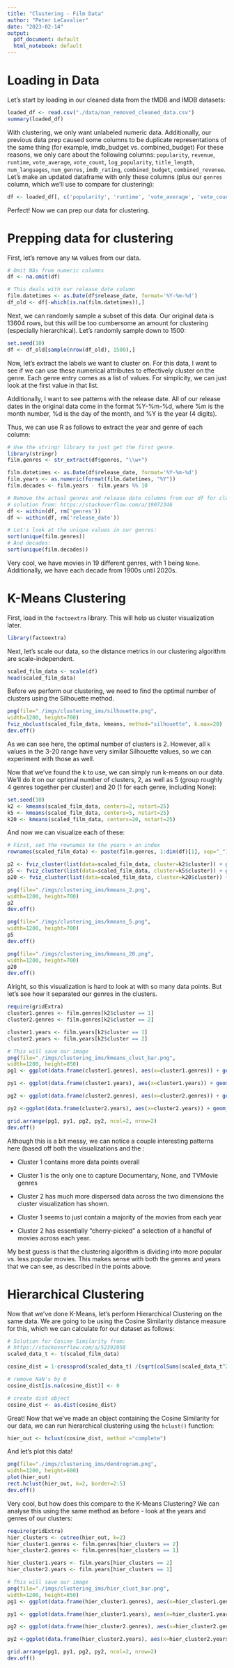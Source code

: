 ```yaml
---
title: "Clustering - Film Data"
author: "Peter LeCavalier"
date: "2023-02-14"
output:
  pdf_document: default
  html_notebook: default
---
```


# Loading in Data

Let's start by loading in our cleaned data from the tMDB and IMDB datasets:

```r
loaded_df <- read.csv("./data/nan_removed_cleaned_data.csv")
summary(loaded_df)
```

With clustering, we only want unlabeled numeric data. Additionally, our previous data prep caused some columns to be duplicate representations of the same thing (for example, imdb_budget vs. combined_budget) For these reasons, we only care about the following columns: `popularity`, `revenue`, `runtime`, `vote_average`, `vote_count`, `log_popularity`, `title_length`, `num_languages`, `num_genres`, `imdb_rating`, `combined_budget`, `combined_revenue`. Let's make an updated dataframe with only these columns (plus our `genres` column, which we'll use to compare for clustering):

```r
df <- loaded_df[, c('popularity', 'runtime', 'vote_average', 'vote_count', 'title_length', 'num_languages', 'num_genres', 'imdb_rating', 'combined_budget', 'combined_revenue', 'genres', 'release_date')]
```

Perfect! Now we can prep our data for clustering.

# Prepping data for clustering

First, let's remove any `NA` values from our data.

```r
# Omit NAs from numeric columns
df <- na.omit(df)

# This deals with our release_date column
film.datetimes <- as.Date(df$release_date, format='%Y-%m-%d')
df_old <- df[-which(is.na(film.datetimes)),]
```

Next, we can randomly sample a subset of this data. Our original data is 13604 rows, but this will be too cumbersome an amount for clustering (especially hierarchical). Let's randomly sample down to 1500:

```r
set.seed(10)
df <- df_old[sample(nrow(df_old), 1500),]
```

Now, let's extract the labels we want to cluster on. For this data, I want to see if we can use these numerical attributes to effectively cluster on the genre. Each genre entry comes as a list of values. For simplicity, we can just look at the first value in that list.

Additionally, I want to see patterns with the release date. All of our release dates in the original data come in the format %Y-%m-%d, where %m is the month number, %d is the day of the month, and %Y is the year (4 digits).

Thus, we can use R as follows to extract the year and genre of each column:

```r
# Use the stringr library to just get the first genre.
library(stringr)
film.genres <- str_extract(df$genres, "\\w+")

film.datetimes <- as.Date(df$release_date, format='%Y-%m-%d')
film.years <- as.numeric(format(film.datetimes, "%Y"))
film.decades <- film.years - film.years %% 10

# Remove the actual genres and release date columns from our df for clustering
# solution from: https://stackoverflow.com/a/19072346
df <- within(df, rm('genres'))
df <- within(df, rm('release_date'))

# Let's look at the unique values in our genres:
sort(unique(film.genres))
# And decades:
sort(unique(film.decades))
```

Very cool, we have movies in 19 different genres, with 1 being `None`. Additionally, we have each decade from 1900s until 2020s.

# K-Means Clustering

First, load in the `factoextra` library. This will help us cluster visualization later.

```r
library(factoextra)
```

Next, let's scale our data, so the distance metrics in our clustering algorithm are scale-independent.

```r
scaled_film_data <- scale(df)
head(scaled_film_data)
```

Before we perform our clustering, we need to find the optimal number of clusters using the Silhouette method.

```r
png(file="./imgs/clustering_ims/silhouette.png",
width=1200, height=700)
fviz_nbclust(scaled_film_data, kmeans, method="silhouette", k.max=20)
dev.off()
```

As we can see here, the optimal number of clusters is 2. However, all `k` values in the 3-20 range have very similar Silhouette values, so we can experiment with those as well.

Now that we've found the k to use, we can simply run k-means on our data. We'll do it on our optimal number of clusters, 2, as well as 5 (group roughly 4 genres together per cluster) and 20 (1 for each genre, including None):

```r
set.seed(10)
k2 <- kmeans(scaled_film_data, centers=2, nstart=25)
k5 <- kmeans(scaled_film_data, centers=5, nstart=25)
k20 <- kmeans(scaled_film_data, centers=20, nstart=25)
```

And now we can visualize each of these:

```r
# First, set the rownames to the years + an index
rownames(scaled_film_data) <- paste(film.genres, 1:dim(df)[1], sep="_")

p2 <- fviz_cluster(list(data=scaled_film_data, cluster=k2$cluster)) + ggtitle("k=2")
p5 <- fviz_cluster(list(data=scaled_film_data, cluster=k5$cluster)) + ggtitle("k=5")
p20 <- fviz_cluster(list(data=scaled_film_data, cluster=k20$cluster)) + ggtitle("k=20")

png(file="./imgs/clustering_ims/kmeans_2.png",
width=1200, height=700)
p2
dev.off()

png(file="./imgs/clustering_ims/kmeans_5.png",
width=1200, height=700)
p5
dev.off()

png(file="./imgs/clustering_ims/kmeans_20.png",
width=1200, height=700)
p20
dev.off()
```

Alright, so this visualization is hard to look at with so many data points. But let's see how it separated our genres in the clusters.

```r
require(gridExtra)
cluster1.genres <- film.genres[k2$cluster == 1]
cluster2.genres <- film.genres[k2$cluster == 2]

cluster1.years <- film.years[k2$cluster == 1]
cluster2.years <- film.years[k2$cluster == 2]

# This will save our image
png(file="./imgs/clustering_ims/kmeans_clust_bar.png",
width=1200, height=850)
pg1 <- ggplot(data.frame(cluster1.genres), aes(x=cluster1.genres)) + geom_bar(fill="darkorange") + theme(axis.text.x = element_text(angle = 90, vjust = 0.5, hjust=1))

py1 <- ggplot(data.frame(cluster1.years), aes(x=cluster1.years)) + geom_bar(fill="darkorange")

pg2 <- ggplot(data.frame(cluster2.genres), aes(x=cluster2.genres)) + geom_bar(fill="blue") + theme(axis.text.x = element_text(angle = 90, vjust = 0.5, hjust=1))

py2 <-ggplot(data.frame(cluster2.years), aes(x=cluster2.years)) + geom_bar(fill="blue")

grid.arrange(pg1, py1, pg2, py2, ncol=2, nrow=2)
dev.off()

```

Although this is a bit messy, we can notice a couple interesting patterns here (based off both the visualizations and the :

-   Cluster 1 contains more data points overall

-   Cluster 1 is the only one to capture Documentary, None, and TVMovie genres

-   Cluster 2 has much more dispersed data across the two dimensions the cluster visualization has shown.

-   Cluster 1 seems to just contain a majority of the movies from each year

-   Cluster 2 has essentially "cherry-picked" a selection of a handful of movies across each year.

My best guess is that the clustering algorithm is dividing into more popular vs. less popular movies. This makes sense with both the genres and years that we can see, as described in the points above.

# Hierarchical Clustering

Now that we've done K-Means, let's perform Hierarchical Clustering on the same data. We are going to be using the Cosine Similarity distance measure for this, which we can calculate for our dataset as follows:

```r
# Solution for Cosine Similarity from:
# https://stackoverflow.com/a/52392058
scaled_data_t <- t(scaled_film_data)

cosine_dist = 1-crossprod(scaled_data_t) /(sqrt(colSums(scaled_data_t^2)%*%t(sqrt(colSums(scaled_data_t^2)))))

# remove NaN's by 0
cosine_dist[is.na(cosine_dist)] <- 0

# create dist object
cosine_dist <- as.dist(cosine_dist)
```

Great! Now that we've made an object containing the Cosine Similarity for our data, we can run hierarchical clustering using the `hclust()` function:

```r
hier_out <- hclust(cosine_dist, method ="complete")
```

And let's plot this data!

```r
png(file="./imgs/clustering_ims/dendrogram.png",
width=1200, height=600)
plot(hier_out)
rect.hclust(hier_out, k=2, border=2:5)
dev.off()
```

Very cool, but how does this compare to the K-Means Clustering? We can analyse this using the same method as before - look at the years and genres of our clusters:

```r
require(gridExtra)
hier_clusters <- cutree(hier_out, k=2)
hier_cluster1.genres <- film.genres[hier_clusters == 2]
hier_cluster2.genres <- film.genres[hier_clusters == 1]

hier_cluster1.years <- film.years[hier_clusters == 2]
hier_cluster2.years <- film.years[hier_clusters == 1]

# This will save our image
png(file="./imgs/clustering_ims/hier_clust_bar.png",
width=1200, height=850)
pg1 <- ggplot(data.frame(hier_cluster1.genres), aes(x=hier_cluster1.genres)) + geom_bar(fill="darkorange") + theme(axis.text.x = element_text(angle = 90, vjust = 0.5, hjust=1))

py1 <- ggplot(data.frame(hier_cluster1.years), aes(x=hier_cluster1.years)) + geom_bar(fill="darkorange")

pg2 <- ggplot(data.frame(hier_cluster2.genres), aes(x=hier_cluster2.genres)) + geom_bar(fill="blue") + theme(axis.text.x = element_text(angle = 90, vjust = 0.5, hjust=1))

py2 <-ggplot(data.frame(hier_cluster2.years), aes(x=hier_cluster2.years)) + geom_bar(fill="blue")

grid.arrange(pg1, py1, pg2, py2, ncol=2, nrow=2)
dev.off()
```
